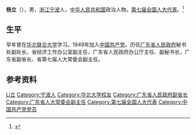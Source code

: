 '''杨立'''（{{bd|1928年|catIdx=Y}}），男，[[浙江|浙江]][[宁波|宁波]]人，[[中华人民共和国|中华人民共和国]]政治人物。[[第七届全国人大代表|第七届全国人大代表]]。<ref>{{Cite book|title=中华人民共和国职官志|author=何虎生, 李耀东, 向常福主编|publisher=中国社会出版社|year=2003|isbn=9787800883934|location=北京|pages=}}</ref>

== 生平 ==
早年曾在[[华北联合大学|华北联合大学]]学习。1949年加入[[中国共产党|中国共产党]]。历任[[广东省人民政府|广东省人民政府]]秘书处副处长、省经济工作办公室副主任，广东省人民政府办公厅主任、副秘书长，广东省副省长、省第七届人大常委会副主任。

== 参考资料 ==
{{reflist}}

{{Authority control}}
{{DEFAULTSORT:Yang}}
[[Category:杨姓|Li立]]
[[Category:宁波人|Category:宁波人]]
[[Category:华北大学校友|Category:华北大学校友]]
[[Category:广东省人民政府副省长|Category:广东省人民政府副省长]]
[[Category:广东省人大常委会副主任|Category:广东省人大常委会副主任]]
[[Category:第七届全国人大代表|Category:第七届全国人大代表]]
[[Category:中国共产党党员|Category:中国共产党党员]]

{{China-poli-bio-stub}}